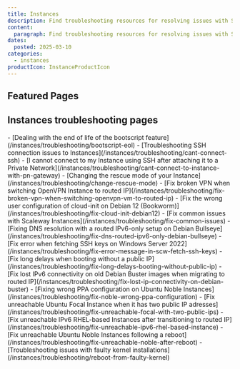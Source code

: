 ```yaml
---
title: Instances
description: Find troubleshooting resources for resolving issues with Scaleway Instances.
content:
  paragraph: Find troubleshooting resources for resolving issues with Scaleway Instances.
dates:
  posted: 2025-03-10
categories:
  - instances
productIcon: InstanceProductIcon
---
```


<ProductHeader
  productName="Instances troubleshooting"
  productLogo="instance"
  description="Learn how to fix the most common issues with Scaleway Instances."
/>

## Featured Pages

<Grid>
    <Card
      title="Instances FAQ"
      description="General info on Instances."
      url="/instances/faq/"
      label="See more"
    />
    <Card
      title="Choosing the best Scaleway Instance type for your workload"
      description="Compare pricing and specs."
      url="/instances/reference-content/choosing-instance-type/"
      label="See more"
    />
    <Card
      title="Instances datasheet"
      description="Technical specs for all Instances."
      url="/instances/reference-content/instances-datasheet/"
      label="See more"
    />
</Grid>
<Grid>
    <Card
      title="Understanding the differences between ARM and x86 Instances"
      description="Key x86 vs ARM CPU differences."
      url="/instances/reference-content/understanding-differences-x86-arm/"
      label="See more"
    />
    <Card
      title="Understanding Scaleway Instance pricing"
      description="How Instance pricing and billing work."
      url="/instances/reference-content/understanding-instance-pricing/"
      label="See more"
    />
    <Card
      title="Instances internet and Block Storage bandwidth overview"
      description="Bandwidth details for Instances."
      url="/instances/reference-content/instances-bandwidth-overview/"
      label="See more"
    />
</Grid>

## Instances troubleshooting pages

<LinksList>
  - [Dealing with the end of life of the bootscript feature](/instances/troubleshooting/bootscript-eol)
  - [Troubleshooting SSH connection issues to Instances](/instances/troubleshooting/cant-connect-ssh)
  - [I cannot connect to my Instance using SSH after attaching it to a Private Network](/instances/troubleshooting/cant-connect-to-instance-with-pn-gateway)
  - [Changing the rescue mode of your Instance](/instances/troubleshooting/change-rescue-mode)
  - [Fix broken VPN when switching OpenVPN Instance to routed IP](/instances/troubleshooting/fix-broken-vpn-when-switching-openvpn-vm-to-routed-ip)
  - [Fix the wrong user configuration of cloud-init on Debian 12 (Bookworm)](/instances/troubleshooting/fix-cloud-init-debian12)
  - [Fix common issues with Scaleway Instances](/instances/troubleshooting/fix-common-issues)
  - [Fixing DNS resolution with a routed IPv6-only setup on Debian Bullseye](/instances/troubleshooting/fix-dns-routed-ipv6-only-debian-bullseye)
  - [Fix error when fetching SSH keys on Windows Server 2022](/instances/troubleshooting/fix-error-message-in-scw-fetch-ssh-keys)
  - [Fix long delays when booting without a public IP](/instances/troubleshooting/fix-long-delays-booting-without-public-ip)
  - [Fix lost IPv6 connectivity on old Debian Buster images when migrating to routed IP](/instances/troubleshooting/fix-lost-ip-connectivity-on-debian-buster)
  - [Fixing wrong PPA configuration on Ubuntu Noble Instances](/instances/troubleshooting/fix-noble-wrong-ppa-configuration)
  - [Fix unreachable Ubuntu Focal Instance when it has two public IP adresses](/instances/troubleshooting/fix-unreachable-focal-with-two-public-ips)
  - [Fix unreachable IPv6 RHEL-based Instances after transitioning to routed IP](/instances/troubleshooting/fix-unreachable-ipv6-rhel-based-instance)
  - [Fix unreachable Ubuntu Noble Instances following a reboot](/instances/troubleshooting/fix-unreachable-noble-after-reboot)
  - [Troubleshooting issues with faulty kernel installations](/instances/troubleshooting/reboot-from-faulty-kernel)
</LinksList>
